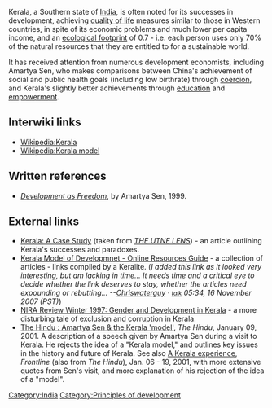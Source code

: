 Kerala, a Southern state of [[India]], is often noted for its successes in development, achieving [[quality of life]] measures similar to those in Western countries, in spite of its economic problems and much lower per capita income, and an [[ecological footprint]] of 0.7 - i.e. each person uses only 70% of the natural resources that they are entitled to for a sustainable world.{{fact}}{{expand}}

It has received attention from numerous development economists, including Amartya Sen,{{wp sup|Amartya Sen}} who makes comparisons between China's achievement of social and public health goals (including low birthrate) through [[Glossary_of_sustainability_terms#C|coercion]], and Kerala's slightly better achievements through [[education]] and [[empowerment]].

== Interwiki links ==

* [[Wikipedia:Kerala]]
* [[Wikipedia:Kerala model]]

==Written references==
* ''[[Development as Freedom]]'',{{wp sup|Development as Freedom}} by Amartya Sen, 1999.

==External links==
* [http://www.ashanet.org/library/articles/kerala.199803.html Kerala: A Case Study] (taken from ''[http://www.utne.com/lens THE UTNE LENS]'') - an article outlining Kerala's successes and paradoxes.
* [http://www.chitram.org/mallu/keralamodel.htm Kerala Model of Developmnet - Online Resources Guide] - a collection of articles - links compiled by a Keralite. (''I added this link as it looked very interesting, but am lacking in time... It needs time and a critical eye to decide whether the link deserves to stay, whether the articles need expounding or rebutting... --[[User:Chriswaterguy|Chriswaterguy]] &middot; <small>[[User talk:Chriswaterguy|talk]]</small> 05:34, 16 November 2007 (PST)'')
* [http://www.nira.go.jp/publ/review/97winter/uchi.html NIRA Review Winter 1997: Gender and Development in Kerala] - a more disturbing tale of exclusion and corruption in Kerala. 
* [http://www.hinduonnet.com/2001/01/09/stories/05092523.htm The Hindu : Amartya Sen & the Kerala 'model'], ''The Hindu'', January 09, 2001. A description of a speech given by Amartya Sen during a visit to Kerala. He rejects the idea of a "Kerala model," and outlines key issues in the history and future of Kerala. See also [http://www.hinduonnet.com/fline/fl1801/18011130.htm A Kerala experience], ''Frontline'' (also from ''The Hindu''), Jan. 06 - 19, 2001, with more extensive quotes from Sen's visit, and more explanation of his rejection of the idea of a "model".

[[Category:India]]
[[Category:Principles of development]]